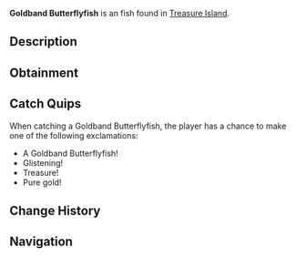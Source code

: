 {{FishInfobox
|image          = Goldband Butterflyfish.png
|rarity         = Uncommon
|sea            = Second Sea
|location       = [[Treasure Island]]
|sublocation    = 
|sources        = Fishing Rod
|radar_location = 
|xp             = 1510
|weather        = 
|time           = 
|season         = 
|bait           = Gale Grub
|base_weight    = 22
|base_value     = 2900
|weight_range   = 15
|base_chance    = 65
|base_resil     = 85
}}
'''Goldband Butterflyfish''' is an {{Rarity|Uncommon}} fish found in [[Treasure Island]].

== Description ==
{{Description|A golden glint from the ocean's buried wealth.|Bestiary Entry}}

== Obtainment ==
{{Description|Hidden where treasure resides.|Bestiary Hint}}
{{Fish Availability|
Treasure Island
|top_rods      = 
Plastic Rod\100996.83\41124.54;
Magma Rod\100540.76\41299.27;
Krampus's Rod\99528.86\41042.61;
Fischer's Rod\79825.13\51178.68;
Fast Rod\79557.52\51007.11;
Magnet Rod\63472.76\73838.46;
Astralhook Rod\63046.26\69403.28;
Buddy Bond Rod\68778.06\62191.51;
Firefly Rod\60591.47\58966.23;
Trident Rod\63429.11\58464.95;
Verdant Shear Rod\61196.35\56406.93;
Blazebringer Rod\59627.81\49141.31;
Free Spirit Rod\58084.04\43041.58;
No-Life Rod\55406.43\51980.9;
Seraphic Rod\53128.91\48190.94;
Challenger's Rod\51646.95\48268.06;
Depthseeker Rod\51431.96\49612.93;
Rod Of The Forgotten Fang\51133.84\46528.91;
Avalanche Rod\51115.67\49377.35;
Volcanic Rod\50789.75\48183.97;
Rod Of The Depths\50668.81\46598.42;
Zeus Rod\50603.78\48007.54;
Rod Of The Exalted One\50598.52\45465.88;
Ethereal Prism Rod\49585.3\31866.24;
Steady Rod\41678.27\40013.02
|recommended   = Astralhook Rod
}}

== Catch Quips ==
When catching a Goldband Butterflyfish, the player has a chance to make one of the following exclamations:
* A Goldband Butterflyfish!
* Glistening!
* Treasure!
* Pure gold!

== Change History ==
{{Change History|{{subst:Current Version}}}}

== Navigation ==
{{Fish Navbox|Treasure Island}}